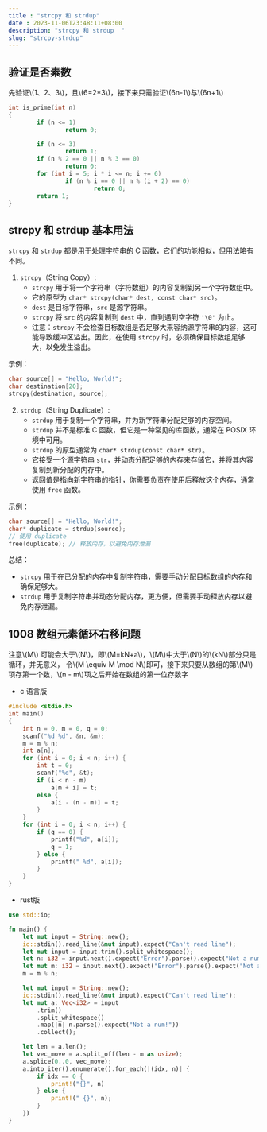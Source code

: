 ```yaml
---
title : "strcpy 和 strdup"
date : 2023-11-06T23:48:11+08:00
description: "strcpy 和 strdup  "
slug: "strcpy-strdup"
---
```


## 验证是否素数
先验证\\(1、2、3\\)，且\\(6=2*3\\)，接下来只需验证\\(6n-1\\)与\\(6n+1\\)
```c
int is_prime(int n)
{
        if (n <= 1)
                return 0;

        if (n <= 3)
                return 1;
        if (n % 2 == 0 || n % 3 == 0)
                return 0;
        for (int i = 5; i * i <= n; i += 6)
                if (n % i == 0 || n % (i + 2) == 0)
                        return 0;
        return 1;
}
```


## strcpy 和 strdup 基本用法
`strcpy` 和 `strdup` 都是用于处理字符串的 C 函数，它们的功能相似，但用法略有不同。

1. `strcpy`（String Copy）:
   - `strcpy` 用于将一个字符串（字符数组）的内容复制到另一个字符数组中。
   - 它的原型为 `char* strcpy(char* dest, const char* src)`。
   - `dest` 是目标字符串，`src` 是源字符串。
   - `strcpy` 将 `src` 的内容复制到 `dest` 中，直到遇到空字符 `'\0'` 为止。
   - 注意：`strcpy` 不会检查目标数组是否足够大来容纳源字符串的内容，这可能导致缓冲区溢出。因此，在使用 `strcpy` 时，必须确保目标数组足够大，以免发生溢出。

示例：

```c
char source[] = "Hello, World!";
char destination[20];
strcpy(destination, source);
```

2. `strdup`（String Duplicate）:
   - `strdup` 用于复制一个字符串，并为新字符串分配足够的内存空间。
   - `strdup` 并不是标准 C 函数，但它是一种常见的库函数，通常在 POSIX 环境中可用。
   - `strdup` 的原型通常为 `char* strdup(const char* str)`。
   - 它接受一个源字符串 `str`，并动态分配足够的内存来存储它，并将其内容复制到新分配的内存中。
   - 返回值是指向新字符串的指针，你需要负责在使用后释放这个内存，通常使用 `free` 函数。

示例：

```c
char source[] = "Hello, World!";
char* duplicate = strdup(source);
// 使用 duplicate
free(duplicate); // 释放内存，以避免内存泄漏
```

总结：

- `strcpy` 用于在已分配的内存中复制字符串，需要手动分配目标数组的内存和确保足够大。
- `strdup` 用于复制字符串并动态分配内存，更方便，但需要手动释放内存以避免内存泄漏。



## 1008 数组元素循环右移问题

注意\\(M\\) 可能会大于\\(N\\)，即\\(M=kN+a\\)，\\(M\\)中大于\\(N\\)的\\(kN\\)部分只是循环，并无意义，
令\\(M \equiv M \mod N\\)即可，接下来只要从数组的第\\(M\\)项存第一个数，\\(n - m\\)项之后开始在数组的第一位存数字

- c 语言版
```c
#include <stdio.h>
int main()
{
    int n = 0, m = 0, q = 0;
    scanf("%d %d", &n, &m);
    m = m % n;
    int a[n];
    for (int i = 0; i < n; i++) {
        int t = 0;
        scanf("%d", &t);
        if (i < n - m)
            a[m + i] = t;
        else {
            a[i - (n - m)] = t;
        }
    }
    for (int i = 0; i < n; i++) {
        if (q == 0) {
            printf("%d", a[i]);
            q = 1;
        } else {
            printf(" %d", a[i]);
        }
    }
}
```

- rust版
```rust
use std::io;

fn main() {
    let mut input = String::new();
    io::stdin().read_line(&mut input).expect("Can't read line");
    let mut input = input.trim().split_whitespace();
    let n: i32 = input.next().expect("Error").parse().expect("Not a num");
    let mut m: i32 = input.next().expect("Error").parse().expect("Not a num");
    m = m % n;

    let mut input = String::new();
    io::stdin().read_line(&mut input).expect("Can't read line");
    let mut a: Vec<i32> = input
        .trim()
        .split_whitespace()
        .map(|n| n.parse().expect("Not a num!"))
        .collect();

    let len = a.len();
    let vec_move = a.split_off(len - m as usize);
    a.splice(0..0, vec_move);
    a.into_iter().enumerate().for_each(|(idx, n)| {
        if idx == 0 {
            print!("{}", n)
        } else {
            print!(" {}", n);
        }
    })
}
```
